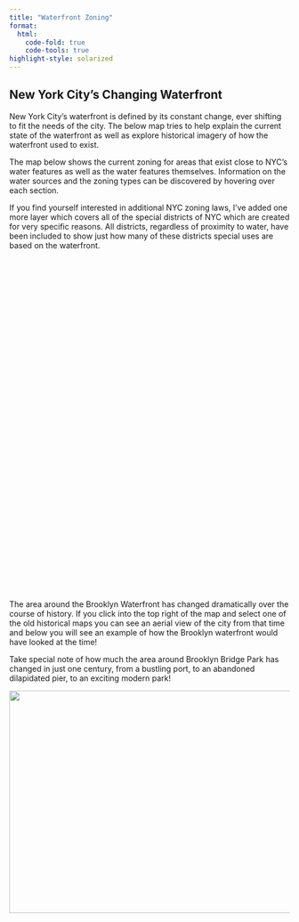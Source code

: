 ```yaml
---
title: "Waterfront Zoning"
format:
  html:
    code-fold: true
    code-tools: true
highlight-style: solarized
---
```


## New York City's Changing Waterfront

New York City's waterfront is defined by its constant change, ever shifting to fit the needs of the city. The below map tries to help explain the current state of the waterfront as well as explore historical imagery of how the waterfront used to exist.

The map below shows the current zoning for areas that exist close to NYC's water features as well as the water features themselves. Information on the water sources and the zoning types can be discovered by hovering over each section.

If you find yourself interested in additional NYC zoning laws, I've added one more layer which covers all of the special districts of NYC which are created for very specific reasons. All districts, regardless of proximity to water, have been included to show just how many of these districts special uses are based on the waterfront.

::: column-screen
```{=html}
    <link rel="stylesheet" href="https://www.w3schools.com/w3css/4/w3.css">

    <link
      rel="stylesheet"
      href="https://code.jquery.com/ui/1.12.1/themes/base/jquery-ui.css"
    />

    <script src="https://code.jquery.com/jquery-1.12.4.js"></script>
    <script src="https://code.jquery.com/ui/1.12.1/jquery-ui.js"></script>
    
    <link
      rel="stylesheet"
      href="https://unpkg.com/leaflet@1.6.0/dist/leaflet.css"
      integrity="sha512-xwE/Az9zrjBIphAcBb3F6JVqxf46+CDLwfLMHloNu6KEQCAWi6HcDUbeOfBIptF7tcCzusKFjFw2yuvEpDL9wQ=="
      crossorigin=""
    />
    <script
      src="https://unpkg.com/leaflet@1.6.0/dist/leaflet.js"
      integrity="sha512-gZwIG9x3wUXg2hdXF6+rVkLF/0Vi9U8D2Ntg4Ga5I5BZpVkVxlJWbSQtXPSiUTtC0TjtGOmxa1AJPuV0CPthew=="
      crossorigin=""
    ></script>

<div id="map", style="height:600px;"></div>


<script>

// Add in map
  var map = L.map("map", {
        zoom: 14,
        center: [40.7022, -73.9871]
      });

      
      function getColor(d) {
          return d == "Manufacturing" ? '#FDCC0D' :
                d == "Park"  ? '#006B3C' :
                d == "Residential"  ? '#FFB6C1' :
                            '#808080';
      }

      function getStyle(feature) {
        return {
            fillColor: getColor(feature.properties.Zoning_Type),
            weight: 2,
            opacity: 1,
            color: 'white',
            dashArray: '3',
            fillOpacity: 0.7
        };
      }

      function zoningLayerAction(feature, l) {
        
        l.bindTooltip(feature.properties.Zoning_Type + " is the zoning type for this Zone.");

        l.on("mouseover", (e) => {
            e.target.setStyle({
              weight: 3,
              color: 'black'
          })
        })

        l.on("mouseout", (e) => {
            zoningLayer.resetStyle()
        })

      }
      
      function waterLayerAction(feature, l) {
        
        l.bindTooltip("This body of water is " + feature.properties.name);

        l.on("mouseover", (e) => {
            e.target.setStyle({
              weight: 3,
              color: 'black'
          })
        })

        l.on("mouseout", (e) => {
            hydroLayer.resetStyle()
        })

      }
      
      function specialLayerAction(feature, l) {
        
        l.bindTooltip("This special zone is called " + feature.properties.SDNAME);

        l.on("mouseover", (e) => {
            e.target.setStyle({
              weight: 3,
              color: 'black'
          })
        })

        l.on("mouseout", (e) => {
            specialLayer.resetStyle()
        })

      }
      
      
      //Function to update the imagery beneath the map
    function historicalImagery( layerName ) {
      var picOne = document.getElementById('nycImage');
      //var picTwo = document.getElementById(picID);
      if (layerName == "NYC 1951") {
        picOne.src = "./Longshoremen.jpg";
      } else if (layerName == "NYC 2006") {
        picOne.src = "./2000sWaterfront.jpg";
      } else if (layerName == "NYC 2018") {
        picOne.src = "./BrooklynBridgePark.jpeg";
      }
      else {
        picOne.src ="./CityImage.jpg";
      }
      console.log("Picture Updated!");
    }
      
      var esriLayer = L.tileLayer('https://server.arcgisonline.com/ArcGIS/rest/services/World_Street_Map/MapServer/tile/{z}/{y}/{x}', {
        attribution: 'Tiles &copy; Esri &mdash; Source: Esri, DeLorme, NAVTEQ, USGS, Intermap, iPC, NRCAN, Esri Japan, METI, Esri China (Hong Kong), Esri (Thailand), TomTom, 2012'
      }).addTo(map);
      
      //Add 1951 map
      var nyc1951Layer = L.tileLayer('https://maps.nyc.gov/xyz/1.0.0/photo/1951/{z}/{x}/{y}.png8', {
        minNativeZoom: 8,
        maxNativeZoom: 19,
        subdomains: '1234',
        bounds: L.latLngBounds([39.3682, -75.9374], [42.0329, -71.7187])
      });
      
      //Add 2006 map
      var nyc2006Layer = L.tileLayer('https://maps.nyc.gov/xyz/1.0.0/photo/2006/{z}/{x}/{y}.png8', {
        minNativeZoom: 8,
        maxNativeZoom: 19,
        subdomains: '1234',
        bounds: L.latLngBounds([39.3682, -75.9374], [42.0329, -71.7187])
      });
      
      //Add 2018 Map
      var nyc2018Layer = L.tileLayer('https://maps.nyc.gov/xyz/1.0.0/photo/2018/{z}/{x}/{y}.png8', {
        minNativeZoom: 8,
        maxNativeZoom: 19,
        subdomains: '1234',
        bounds: L.latLngBounds([39.3682, -75.9374], [42.0329, -71.7187])
      });

      var zoningLayer = L.geoJSON(null, {
        style: getStyle,
        onEachFeature: zoningLayerAction
      }).addTo(map);  
      
      $.getJSON("./WaterfrontZoning.geojson", function (data) {
        zoningLayer.addData(data);
      });
      
      var hydroLayer = L.geoJSON(null, {
        style: function (feature) {
          return { color: "blue", fill: "#ccc", weight: 2 };
        },
        onEachFeature: waterLayerAction
      }).addTo(map);  
      
      $.getJSON("./HydroFeatures.geojson", function (data) {
        hydroLayer.addData(data);
      });
      
      var specialLayer = L.geoJSON(null, {
        style: function (feature) {
          return { color: "red", fill: "#ccc", weight: 2 };
        },
        onEachFeature: specialLayerAction
      }); 
      
      $.getJSON("./specialFeatures.geojson", function (data) {
        specialLayer.addData(data);
      });
    
      
      var baseLayers = {
        "Esri Map": esriLayer,
        "NYC 1951": nyc1951Layer,
        "NYC 2006": nyc2006Layer,
        "NYC 2018": nyc2018Layer
      };

      var vectorLayers = {
        "NycZoning": zoningLayer,
        "NYCSpecialZoning": specialLayer,
        "NycHydrograpy": hydroLayer
      };

      L.control.layers(baseLayers, vectorLayers).addTo(map);
      
      map.on('baselayerchange', function(e) {
        console.log(e);
        console.log(e.name);
        historicalImagery(e.name);
      });
      
</script>
```
:::

The area around the Brooklyn Waterfront has changed dramatically over the course of history. If you click into the top right of the map and select one of the old historical maps you can see an aerial view of the city from that time and below you will see an example of how the Brooklyn waterfront would have looked at the time!

Take special note of how much the area around Brooklyn Bridge Park has changed in just one century, from a bustling port, to an abandoned dilapidated pier, to an exciting modern park!

<img src="./CityImage.jpg" id="nycImage" width="600" height="400" style="vertical-align:middle"/>
